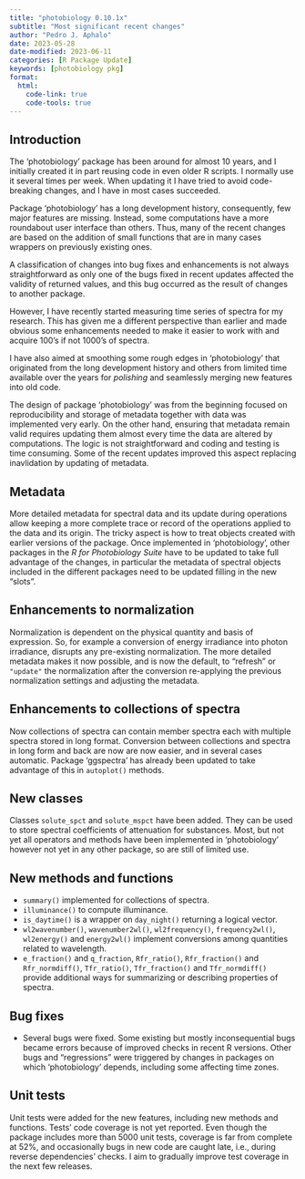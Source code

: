 ```yaml
---
title: "photobiology 0.10.1x"
subtitle: "Most significant recent changes"
author: "Pedro J. Aphalo"
date: 2023-05-28
date-modified: 2023-06-11
categories: [R Package Update]
keywords: [photobiology pkg]
format:
  html: 
    code-link: true
    code-tools: true
---
```


## Introduction

The 'photobiology' package has been around for almost 10 years, and I initially
created it in part reusing code in even older R scripts. I normally use it
several times per week. When updating it I have tried to avoid code-breaking
changes, and I have in most cases succeeded.

Package 'photobiology' has a long development history, consequently, few major
features are missing. Instead, some computations have a more roundabout user
interface than others. Thus, many of the recent changes are based on the
addition of small functions that are in many cases wrappers on previously
existing ones.

A classification of changes into bug fixes and enhancements is not always
straightforward as only one of the bugs fixed in recent updates affected the
validity of returned values, and this bug occurred as the result of changes to
another package.

However, I have recently started measuring time series of spectra for my
research. This has given me a different perspective than earlier and made
obvious some enhancements needed to make it easier to work with and acquire
100's if not 1000's of spectra.

I have also aimed at smoothing some rough edges in 'photobiology' that
originated from the long development history and others from limited time
available over the years for _polishing_ and seamlessly merging new features
into old code.

The design of package 'photobiology' was from the beginning focused on
reproducibility and storage of metadata together with data was implemented very
early. On the other hand, ensuring that metadata remain valid 
requires updating them almost every time the data are altered by computations.
The logic is not straightforward and coding and testing is time consuming. Some
of the recent updates improved this aspect replacing inavlidation by updating 
of metadata.

## Metadata

More detailed metadata for spectral data and its update during operations allow
keeping a more complete trace or record of the operations applied to the data
and its origin. The tricky aspect is how to treat objects created with earlier
versions of the package. Once implemented in 'photobiology', other packages in
the _R for Photobiology Suite_ have to be updated to take full advantage of the
changes, in particular the metadata of spectral objects included in the
different packages need to be updated filling in the new "slots".

## Enhancements to normalization

Normalization is dependent on the physical quantity and basis of expression. So,
for example a conversion of energy irradiance into photon irradiance, disrupts
any pre-existing normalization. The more detailed metadata makes it now possible,
and is now the default, to "refresh" or `"update"` the normalization after the
conversion re-applying the previous normalization settings and adjusting the
metadata.

## Enhancements to collections of spectra

Now collections of spectra can contain member spectra each with multiple spectra
stored in long format. Conversion between collections and spectra in long form
and back are now are now easier, and in several cases automatic. Package
'ggspectra' has already been updated to take advantage of this in `autoplot()`
methods.

## New classes

Classes `solute_spct` and `solute_mspct` have been added. They can be used
to store spectral coefficients of attenuation for substances. Most, but not yet
all operators and methods have been implemented in 'photobiology' however not
yet in any other package, so are still of limited use.

## New methods and functions

- `summary()` implemented for collections of spectra.
- `illuminance()` to compute illuminance.
- `is_daytime()` is a wrapper on `day_night()` returning a logical vector.
-  `wl2wavenumber()`, `wavenumber2wl()`, `wl2frequency()`, `frequency2wl()`, 
`wl2energy()` and `energy2wl()` implement conversions among quantities related 
to wavelength.
-  `e_fraction()` and `q_fraction`, `Rfr_ratio()`, `Rfr_fraction()` and 
`Rfr_normdiff()`, `Tfr_ratio()`, `Tfr_fraction()` and `Tfr_normdiff()`
provide additional ways for summarizing or describing properties of spectra.

## Bug fixes

- Several bugs were fixed. Some existing but mostly inconsequential bugs became 
errors because of improved checks in recent R versions. Other bugs and
"regressions" were triggered by changes in packages on which 'photobiology'
depends, including some affecting time zones.

## Unit tests

Unit tests were added for the new features, including new methods and functions.
Tests' code coverage is not yet reported. Even though the package
includes more than 5000 unit tests, coverage is far from complete at 52%, and
occasionally bugs in new code are caught late, i.e., during reverse
dependencies' checks. I aim to gradually improve test coverage in the next few
releases.
